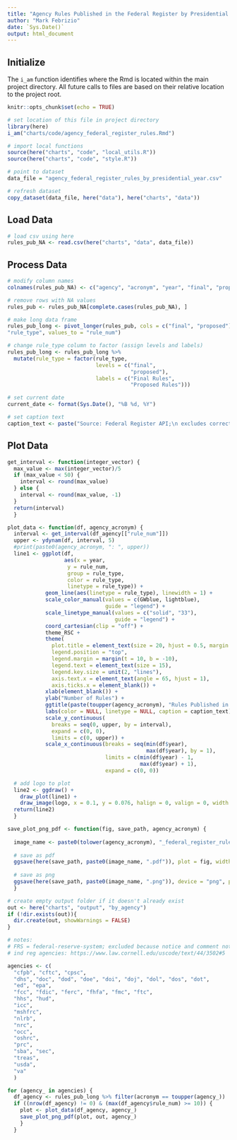 ```yaml
---
title: "Agency Rules Published in the Federal Register by Presidential Year"
author: "Mark Febrizio"
date: `Sys.Date()`
output: html_document
---
```


## Initialize

The `i_am` function identifies where the Rmd is located within the main project directory. All future calls to files are based on their relative location to the project root.

```r
knitr::opts_chunk$set(echo = TRUE)

# set location of this file in project directory
library(here)
i_am("charts/code/agency_federal_register_rules.Rmd")

# import local functions
source(here("charts", "code", "local_utils.R"))
source(here("charts", "code", "style.R"))

# point to dataset
data_file = "agency_federal_register_rules_by_presidential_year.csv"

# refresh dataset
copy_dataset(data_file, here("data"), here("charts", "data"))

```

## Load Data

```r
# load csv using here
rules_pub_NA <- read.csv(here("charts", "data", data_file))
```

## Process Data

```r
# modify column names
colnames(rules_pub_NA) <- c("agency", "acronym", "year", "final", "proposed")

# remove rows with NA values
rules_pub <- rules_pub_NA[complete.cases(rules_pub_NA), ]

# make long data frame
rules_pub_long <- pivot_longer(rules_pub, cols = c("final", "proposed"), names_to =
"rule_type", values_to = "rule_num")

# change rule_type column to factor (assign levels and labels)
rules_pub_long <- rules_pub_long %>% 
  mutate(rule_type = factor(rule_type,
                            levels = c("final", 
                                       "proposed"),
                            labels = c("Final Rules", 
                                       "Proposed Rules")))

# set current date
current_date <- format(Sys.Date(), "%B %d, %Y")

# set caption text
caption_text <- paste("Source: Federal Register API;\n excludes corrections to rules.\n\nUpdated:", current_date)

```

## Plot Data

```r

get_interval <- function(integer_vector) {
  max_value <- max(integer_vector)/5
  if (max_value < 50) {
    interval <- round(max_value)
  } else {
    interval <- round(max_value, -1)
  }
  return(interval)
  }

plot_data <- function(df, agency_acronym) {
  interval <- get_interval(df_agency[["rule_num"]])
  upper <- ydynam(df, interval, 5)
  #print(paste0(agency_acronym, ": ", upper))
  line1 <- ggplot(df, 
                  aes(x = year,
                   y = rule_num,
                   group = rule_type,
                   color = rule_type,
                   linetype = rule_type)) +
            geom_line(aes(linetype = rule_type), linewidth = 1) +
            scale_color_manual(values = c(GWblue, lightblue),
                               guide = "legend") +
            scale_linetype_manual(values = c("solid", "33"),
                                  guide = "legend") +
            coord_cartesian(clip = "off") +
            theme_RSC +
            theme(
              plot.title = element_text(size = 20, hjust = 0.5, margin = margin(b = 0, unit = "pt")),
              legend.position = "top",
              legend.margin = margin(t = 10, b = -10),
              legend.text = element_text(size = 15),
              legend.key.size = unit(2, "lines"),    
              axis.text.x = element_text(angle = 65, hjust = 1),
              axis.ticks.x = element_blank()) +
            xlab(element_blank()) +
            ylab("Number of Rules") +
            ggtitle(paste(toupper(agency_acronym), "Rules Published in the Federal Register by Presidential Year")) +
            labs(color = NULL, linetype = NULL, caption = caption_text) +
            scale_y_continuous(
              breaks = seq(0, upper, by = interval),
              expand = c(0, 0), 
              limits = c(0, upper)) +
            scale_x_continuous(breaks = seq(min(df$year), 
                                            max(df$year), by = 1), 
                               limits = c(min(df$year) - 1, 
                                          max(df$year) + 1), 
                               expand = c(0, 0))

  # add logo to plot
  line2 <- ggdraw() + 
    draw_plot(line1) + 
    draw_image(logo, x = 0.1, y = 0.076, halign = 0, valign = 0, width = 0.2)
  return(line2)
  }

save_plot_png_pdf <- function(fig, save_path, agency_acronym) {
  
  image_name <- paste0(tolower(agency_acronym), "_federal_register_rules_by_presidential_year")
  
  # save as pdf
  ggsave(here(save_path, paste0(image_name, ".pdf")), plot = fig, width = 12, height = 9, dpi = 300)
  
  # save as png
  ggsave(here(save_path, paste0(image_name, ".png")), device = "png", plot = fig, width = 1200, height = 900, units = "px", dpi = 96, bg = "white")
  }

```

```r

# create empty output folder if it doesn't already exist
out <- here("charts", "output", "by_agency")
if (!dir.exists(out)){
  dir.create(out, showWarnings = FALSE)
}

# notes:
# FRS = federal-reserve-system; excluded because notice and comment not primary manner of regulation
# ind reg agencies: https://www.law.cornell.edu/uscode/text/44/3502#5

agencies <- c(
  "cfpb", "cftc", "cpsc", 
  "dhs", "doc", "dod", "doe", "doi", "doj", "dol", "dos", "dot", 
  "ed", "epa", 
  "fcc", "fdic", "ferc", "fhfa", "fmc", "ftc", 
  "hhs", "hud", 
  "icc",
  "mshfrc", 
  "nlrb", 
  "nrc",
  "occ", 
  "oshrc", 
  "prc", 
  "sba", "sec", 
  "treas", 
  "usda", 
  "va"
  )

for (agency_ in agencies) {
  df_agency <- rules_pub_long %>% filter(acronym == toupper(agency_))
  if ((nrow(df_agency) != 0) & (max(df_agency$rule_num) >= 10)) {
    plot <- plot_data(df_agency, agency_)
    save_plot_png_pdf(plot, out, agency_)
    }
  }

```
